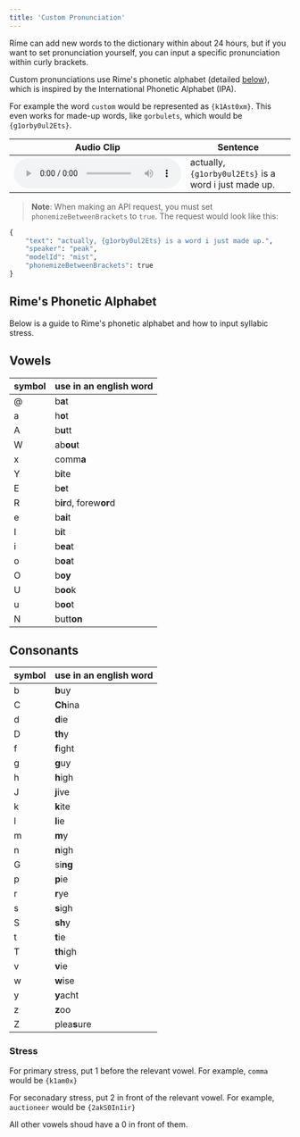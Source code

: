 ```yaml
---
title: 'Custom Pronunciation'
---
```


Rime can add new words to the dictionary within about 24 hours, but if you want to set pronunciation yourself, you can input a specific pronunciation within curly brackets. 

Custom pronunciations use Rime's phonetic alphabet (detailed [below](#rimes-phonetic-alphabet)), which is inspired by the International Phonetic Alphabet (IPA).

For example the word `custom` would be represented as `{k1Ast0xm}`. This even works for made-up words, like `gorbulets`, which would be `{g1orby0ul2Ets}`.

|    Audio Clip     |      Sentence             |
|-----------------|--------------------------|
|   <audio controls src="https://rime.ai/sounds/docs/gorbulets.wav"></audio>     |    actually, `{g1orby0ul2Ets}` is a word i just made up.      |

> **Note**: When making an API request, you must set `phonemizeBetweenBrackets` to `true`. The request would look like this:

```python Custom Pronunciation Example
{
	"text": "actually, {g1orby0ul2Ets} is a word i just made up.",
    "speaker": "peak",
    "modelId": "mist",
    "phonemizeBetweenBrackets": true
}
```

## Rime's Phonetic Alphabet

Below is a guide to Rime's phonetic alphabet and how to input syllabic stress.


## Vowels

|   symbol     |   use in an english word              
|-----------------|--------------------------|
| @ | b**a**t |
| a | h**o**t |
| A | b**u**tt |
| W | ab**ou**t |
| x | comm**a** |
| Y | b**i**te |
| E | b**e**t |
| R | b**ir**d, forew**or**d |
| e | b**ai**t |
| I | b**i**t |
| i | b**ea**t |
| o | b**oa**t |
| O | b**oy** |
| U | b**oo**k |
| u | b**oo**t |
| N | butt**on** |


## Consonants

|   symbol     |   use in an english word              
|-----------------|--------------------------|
| b | **b**uy |
| C | **Ch**ina |
| d | **d**ie |
| D | **th**y |
| f | **f**ight |
| g | **g**uy |
| h | **h**igh |
| J | **j**ive |
| k | **k**ite |
| l | **l**ie |
| m | **m**y |
| n | **n**igh |
| G | si**ng** |
| p | **p**ie |
| r | **r**ye  |
| s | **s**igh |
| S | **sh**y |
| t | **t**ie |
| T | **th**igh |
| v | **v**ie |
| w | **w**ise |
| y | **y**acht |
| z | **z**oo |
| Z | plea**s**ure |

### Stress

For primary stress, put 1 before the relevant vowel. For example, `comma` would be `{k1am0x}`

For seconadary stress, put 2 in front of the relevant vowel. For example, `auctioneer` would be `{2akS0In1ir}`

All other vowels shoud have a 0 in front of them.